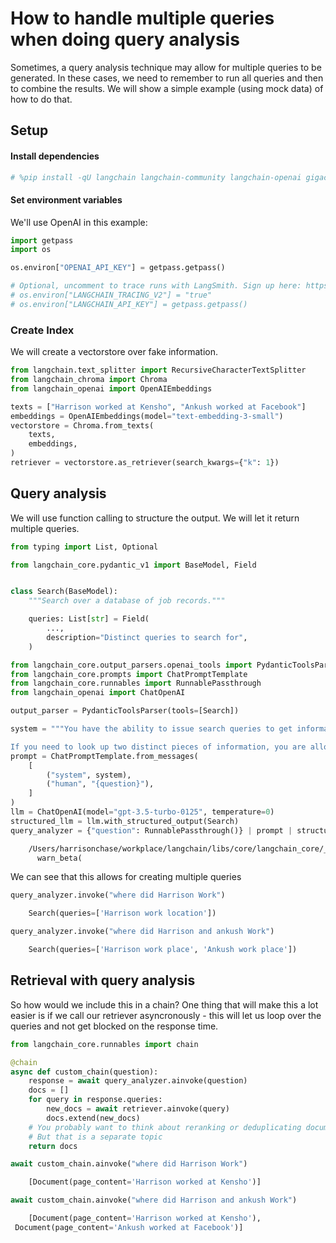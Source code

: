 # How to handle multiple queries when doing query analysis

Sometimes, a query analysis technique may allow for multiple queries to be generated. In these cases, we need to remember to run all queries and then to combine the results. We will show a simple example (using mock data) of how to do that.
## Setup
#### Install dependencies

```python
# %pip install -qU langchain langchain-community langchain-openai gigachain-chroma
```

#### Set environment variables

We'll use OpenAI in this example:

```python
import getpass
import os

os.environ["OPENAI_API_KEY"] = getpass.getpass()

# Optional, uncomment to trace runs with LangSmith. Sign up here: https://smith.langchain.com.
# os.environ["LANGCHAIN_TRACING_V2"] = "true"
# os.environ["LANGCHAIN_API_KEY"] = getpass.getpass()
```

### Create Index

We will create a vectorstore over fake information.

```python
from langchain.text_splitter import RecursiveCharacterTextSplitter
from langchain_chroma import Chroma
from langchain_openai import OpenAIEmbeddings

texts = ["Harrison worked at Kensho", "Ankush worked at Facebook"]
embeddings = OpenAIEmbeddings(model="text-embedding-3-small")
vectorstore = Chroma.from_texts(
    texts,
    embeddings,
)
retriever = vectorstore.as_retriever(search_kwargs={"k": 1})
```

## Query analysis

We will use function calling to structure the output. We will let it return multiple queries.

```python
from typing import List, Optional

from langchain_core.pydantic_v1 import BaseModel, Field


class Search(BaseModel):
    """Search over a database of job records."""

    queries: List[str] = Field(
        ...,
        description="Distinct queries to search for",
    )
```


```python
from langchain_core.output_parsers.openai_tools import PydanticToolsParser
from langchain_core.prompts import ChatPromptTemplate
from langchain_core.runnables import RunnablePassthrough
from langchain_openai import ChatOpenAI

output_parser = PydanticToolsParser(tools=[Search])

system = """You have the ability to issue search queries to get information to help answer user information.

If you need to look up two distinct pieces of information, you are allowed to do that!"""
prompt = ChatPromptTemplate.from_messages(
    [
        ("system", system),
        ("human", "{question}"),
    ]
)
llm = ChatOpenAI(model="gpt-3.5-turbo-0125", temperature=0)
structured_llm = llm.with_structured_output(Search)
query_analyzer = {"question": RunnablePassthrough()} | prompt | structured_llm
```


<CodeOutputBlock lang="python">

```default
    /Users/harrisonchase/workplace/langchain/libs/core/langchain_core/_api/beta_decorator.py:86: LangChainBetaWarning: The function `with_structured_output` is in beta. It is actively being worked on, so the API may change.
      warn_beta(
```

</CodeOutputBlock>

We can see that this allows for creating multiple queries

```python
query_analyzer.invoke("where did Harrison Work")
```


<CodeOutputBlock lang="python">

```python
    Search(queries=['Harrison work location'])
```

</CodeOutputBlock>


```python
query_analyzer.invoke("where did Harrison and ankush Work")
```


<CodeOutputBlock lang="python">

```python
    Search(queries=['Harrison work place', 'Ankush work place'])
```

</CodeOutputBlock>

## Retrieval with query analysis

So how would we include this in a chain? One thing that will make this a lot easier is if we call our retriever asyncronously - this will let us loop over the queries and not get blocked on the response time.

```python
from langchain_core.runnables import chain
```


```python
@chain
async def custom_chain(question):
    response = await query_analyzer.ainvoke(question)
    docs = []
    for query in response.queries:
        new_docs = await retriever.ainvoke(query)
        docs.extend(new_docs)
    # You probably want to think about reranking or deduplicating documents here
    # But that is a separate topic
    return docs
```


```python
await custom_chain.ainvoke("where did Harrison Work")
```


<CodeOutputBlock lang="python">

```python
    [Document(page_content='Harrison worked at Kensho')]
```

</CodeOutputBlock>


```python
await custom_chain.ainvoke("where did Harrison and ankush Work")
```


<CodeOutputBlock lang="python">

```python
    [Document(page_content='Harrison worked at Kensho'),
 Document(page_content='Ankush worked at Facebook')]
```

</CodeOutputBlock>
